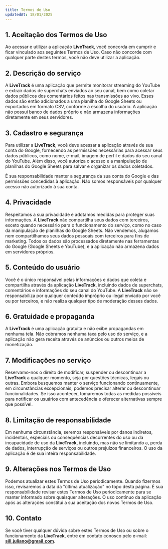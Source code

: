 ```yaml
---
title: Termos de Uso
updatedAt: 18/01/2025
---
```


## 1. Aceitação dos Termos de Uso

Ao acessar e utilizar a aplicação **LiveTrack**, você concorda em cumprir e ficar vinculado aos seguintes Termos de Uso. Caso não concorde com qualquer parte destes termos, você não deve utilizar a aplicação.

## 2. Descrição do serviço

A **LiveTrack** é uma aplicação que permite monitorar streaming do YouTube e extrair dados de superchats enviados ao seu canal, bem como coletar dados públicos dos comentários feitos nas transmissões ao vivo. Esses dados são então adicionados a uma planilha do Google Sheets ou exportados em formato CSV, conforme a escolha do usuário. A aplicação não possui banco de dados próprio e não armazena informações diretamente em seus servidores.

## 3. Cadastro e segurança

Para utilizar a **LiveTrack**, você deve acessar a aplicação através de sua conta do Google, fornecendo as permissões necessárias para acessar seus dados públicos, como nome, e-mail, imagem de perfil e dados do seu canal do YouTube. Além disso, você autoriza o acesso e a manipulação de planilhas do Google Sheets para salvar e organizar os dados coletados.

É sua responsabilidade manter a segurança da sua conta do Google e das permissões concedidas à aplicação. Não somos responsáveis por qualquer acesso não autorizado à sua conta.

## 4. Privacidade

Respeitamos a sua privacidade e adotamos medidas para proteger suas informações. A **LiveTrack** não compartilha seus dados com terceiros, exceto quando necessário para o funcionamento do serviço, como no caso da manipulação de planilhas do Google Sheets. Não vendemos, alugamos nem compartilhamos seus dados pessoais com terceiros para fins de marketing. Todos os dados são processados diretamente nas ferramentas do Google (Google Sheets e YouTube), e a aplicação não armazena dados em servidores próprios.

## 5. Conteúdo do usuário

Você é o único responsável pelas informações e dados que coleta e compartilha através da aplicação **LiveTrack**, incluindo dados de superchats, comentários e informações do seu canal do YouTube. A **LiveTrack** não se responsabiliza por qualquer conteúdo impróprio ou ilegal enviado por você ou por terceiros, e não realiza qualquer tipo de moderação desses dados.

## 6. Gratuidade e propaganda

A **LiveTrack** é uma aplicação gratuita e não exibe propagandas em nenhuma tela. Não cobramos nenhuma taxa pelo uso do serviço, e a aplicação não gera receita através de anúncios ou outros meios de monetização.

## 7. Modificações no serviço

Reservamo-nos o direito de modificar, suspender ou descontinuar a **LiveTrack** a qualquer momento, seja por questões técnicas, legais ou outras. Embora busquemos manter o serviço funcionando continuamente, em circunstâncias excepcionais, podemos precisar alterar ou descontinuar funcionalidades. Se isso acontecer, tomaremos todas as medidas possíveis para notificar os usuários com antecedência e oferecer alternativas sempre que possível.

## 8. Limitação de responsabilidade

Em nenhuma circunstância, seremos responsáveis por danos indiretos, incidentais, especiais ou consequências decorrentes do uso ou da incapacidade de uso da **LiveTrack**, incluindo, mas não se limitando a, perda de dados, interrupção de serviços ou outros prejuízos financeiros. O uso da aplicação é de sua inteira responsabilidade.

## 9. Alterações nos Termos de Uso

Podemos atualizar estes Termos de Uso periodicamente. Quando fizermos isso, revisaremos a data da "última atualização" no topo desta página. É sua responsabilidade revisar estes Termos de Uso periodicamente para se manter informado sobre quaisquer alterações. O uso contínuo da aplicação após as alterações constitui a sua aceitação dos novos Termos de Uso.

## 10. Contato

Se você tiver qualquer dúvida sobre estes Termos de Uso ou sobre o funcionamento da **LiveTrack**, entre em contato conosco pelo e-mail: **sill.juliano@gmail.com**.
